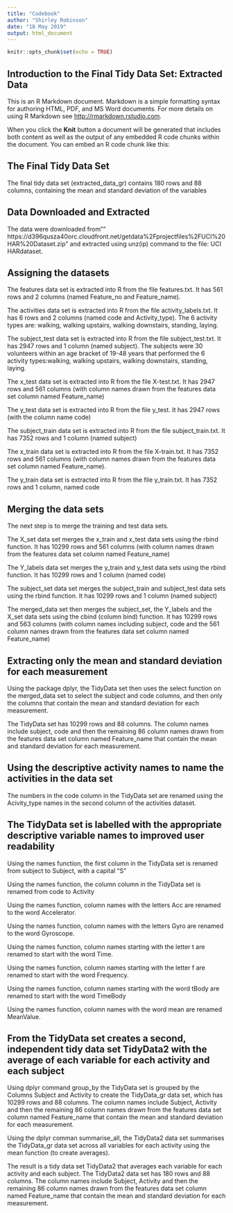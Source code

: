 ---
title: "Codebook"
author: "Shirley Robinson"
date: "18 May 2019"
output: html_document
---

```{r setup, include=FALSE}
knitr::opts_chunk$set(echo = TRUE)
```

## Introduction to the Final Tidy Data Set: Extracted Data

This is an R Markdown document. Markdown is a simple formatting syntax for authoring HTML, PDF, and MS Word documents. For more details on using R Markdown see <http://rmarkdown.rstudio.com>.

When you click the **Knit** button a document will be generated that includes both content as well as the output of any embedded R code chunks within the document. You can embed an R code chunk like this:

## The Final Tidy Data Set

The final tidy data set (extracted_data_gr) contains 180 rows and 88 columns, containing the mean and standard deviation of the variables

## Data Downloaded and Extracted

The data were downloaded from"" https://d396qusza40orc.cloudfront.net/getdata%2Fprojectfiles%2FUCI%20HAR%20Dataset.zip" and extracted using unz(ip) command to the file: UCI HARdataset.

## Assigning the datasets

The features data set is extracted into R from the file features.txt. It has 561 rows and 2 columns (named Feature_no and Feature_name). 

The activities data set is extracted into R from the file activity_labels.txt. It has 6 rows and 2 columns (named code and Activity_type). The 6 activity types are: walking, walking upstairs, walking downstairs, standing, laying.

The subject_test data set is extracted into R from the file subject_test.txt. It has 2947 rows and 1 column (named subject). The subjects were 30 volunteers within an age bracket of 19-48 years that performed the 6 activity types:walking, walking upstairs, walking downstairs, standing, laying.

The x_test data set is extracted into R from the file X-test.txt. It has 2947 rows and 561 columns (with column names drawn from the features data set column named Feature_name)

The y_test data set is extracted into R from the file y_test. It has 2947 rows (with the column name code)

The subject_train data set is extracted into R from the file subject_train.txt. It has 7352 rows and 1 column (named subject)

The x_train data set is extracted into R from the file X-train.txt. It has 7352 rows and 561 columns (with column names drawn from the features data set column named Feature_name).

The y_train data set is extracted into R from the file y_train.txt. It has 7352 rows and 1 column, named code

## Merging the data sets

The next step is to merge the training and test data sets. 

The X_set data set merges the x_train and x_test data sets using the rbind function. It has 10299 rows and 561 columns (with column names drawn from the features data set column named Feature_name)

The Y_labels data set merges the y_train and y_test data sets using the rbind function. It has 10299 rows and 1 column (named code)

The subject_set data set merges the subject_train and subject_test data sets using the rbind function. It has 10299 rows and 1 column (named subject)

The merged_data set then merges the subject_set, the Y_labels and the X_set data sets using the cbind (column bind) function. It has 10299 rows and 563 columns (with column names including subject, code and the 561 column names drawn from the features data set column named Feature_name)

## Extracting only the mean and standard deviation for each measurement

Using the package dplyr, the TidyData set then uses the select function on the merged_data set to select the subject and code columns, and then only the columns that contain the mean and standard deviation for each measurement.

The TidyData set has 10299 rows and 88 columns. The column names include subject, code and then the remaining 86 column names drawn from the features data set column named Feature_name that contain the mean and standard deviation for each measurement.


## Using the descriptive activity names to name the activities in the data set
The numbers in the code column in the TidyData set are renamed using the Acivity_type names in the second column of the activities dataset.

## The TidyData set is labelled with the appropriate descriptive variable names to improved user readability
Using the names function, the first column in the TidyData set is renamed from subject to Subject, with a capital "S"

Using the names function, the column column in the TidyData set is renamed from code to Activity

Using the names function, column names with the letters Acc are renamed to the word Accelerator.

Using the names function, column names with the letters Gyro are renamed to the word Gyroscope.

Using the names function, column names starting with the letter t are renamed to start with the word Time.

Using the names function, column names starting with the letter f are renamed to start with the word Frequency.

Using the names function, column names starting with the word tBody are renamed to start with the word TimeBody

Using the names function, column names with the word mean are renamed MeanValue.

## From the TidyData set creates a second, independent tidy data set TidyData2 with the average of each variable for each activity and each subject

Using dplyr command group_by the TidyData set is grouped by the Columns Subject and Activity to create the TidyData_gr data set, which has 10299 rows and 88 columns. The column names include Subject, Activity and then the remaining 86 column names drawn from the features data set column named Feature_name that contain the mean and standard deviation for each measurement.

Using the dplyr comman summarise_all, the TidyData2 data set summarises the TidyData_gr data set across all variables for each activity using the mean function (to create averages).

The result is a tidy data set TidyData2 that averages each variable for each activity and each subject. The TidyData2 data set has 180 rows and 88 columns. The column names include Subject, Activity and then the remaining 86 column names drawn from the features data set column named Feature_name that contain the mean and standard deviation for each measurement.

